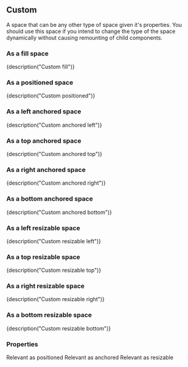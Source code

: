 
<CommonHeader />

<Meta title="Components|Custom" component={Custom} />

## Custom

A space that can be any other type of space given it's properties. You should use this space if you
intend to change the type of the space dynamically without causing remounting of child components.

### As a fill space

<Preview>
	<Story name="Fill">
		<ViewPort>
			<Custom style={green}>{description("Custom fill")}</Custom>
		</ViewPort>
	</Story>
</Preview>

### As a positioned space

<Preview>
	<Story name="Positioned">
		<ViewPort>
			<Custom style={green} left={200} top={200} width={300} height={300} isPositioned={true}>
				{description("Custom positioned")}
			</Custom>
		</ViewPort>
	</Story>
</Preview>

### As a left anchored space

<Preview>
	<Story name="Anchored left">
		<ViewPort>
			<Custom style={green} anchor={AnchorType.Left} anchorSize={200}>
				{description("Custom anchored left")}
			</Custom>
		</ViewPort>
	</Story>
</Preview>

### As a top anchored space

<Preview>
	<Story name="Anchored top">
		<ViewPort>
			<Custom style={green} anchor={AnchorType.Top} anchorSize={200}>
				{description("Custom anchored top")}
			</Custom>
		</ViewPort>
	</Story>
</Preview>

### As a right anchored space

<Preview>
	<Story name="Anchored right">
		<ViewPort>
			<Custom style={green} anchor={AnchorType.Right} anchorSize={200}>
				{description("Custom anchored right")}
			</Custom>
		</ViewPort>
	</Story>
</Preview>

### As a bottom anchored space

<Preview>
	<Story name="Anchored bottom">
		<ViewPort>
			<Custom style={green} anchor={AnchorType.Bottom} anchorSize={200}>
				{description("Custom anchored bottom")}
			</Custom>
		</ViewPort>
	</Story>
</Preview>

### As a left resizable space

<Preview>
	<Story name="Resizable left">
		<ViewPort>
			<Custom style={green} anchor={AnchorType.Left} anchorSize={200} resizable={true} trackSize={true}>
				{description("Custom resizable left")}
			</Custom>
		</ViewPort>
	</Story>
</Preview>

### As a top resizable space

<Preview>
	<Story name="Resizable top">
		<ViewPort>
			<Custom style={green} anchor={AnchorType.Top} anchorSize={200} resizable={true} trackSize={true}>
				{description("Custom resizable top")}
			</Custom>
		</ViewPort>
	</Story>
</Preview>

### As a right resizable space

<Preview>
	<Story name="Resizable right">
		<ViewPort>
			<Custom style={green} anchor={AnchorType.Right} anchorSize={200} resizable={true} trackSize={true}>
				{description("Custom resizable right")}
			</Custom>
		</ViewPort>
	</Story>
</Preview>

### As a bottom resizable space

<Preview>
	<Story name="Resizable bottom">
		<ViewPort>
			<Custom style={green} anchor={AnchorType.Bottom} anchorSize={200} resizable={true} trackSize={true}>
				{description("Custom resizable bottom")}
			</Custom>
		</ViewPort>
	</Story>
</Preview>

### Properties

<Story name="Properties">
	<PropsTable>
		<PropsHeader>Relevant as positioned</PropsHeader>
		<Prop name="isPositioned" type="boolean" default="false" description="Position space based on bottom, left, right, top, width and height properties." />
		<Prop name="bottom" type="number | string" description="Bottom offset from viewport edge." />
		<Prop name="left" type="number | string" description="Left offset from viewport edge." />
		<Prop name="right" type="number | string" description="Right offset from viewport edge." />
		<Prop name="top" type="number | string" description="Top offset from viewport edge." />
		<Prop name="width" type="number | string" description="Width of space." />
		<Prop name="height" type="number | string" description="Height of space." />
		<PropsHeader>Relevant as anchored</PropsHeader>
		<Prop name="anchor" type="anchor-left, anchor-top, anchor-right, anchor-bottom" description="Anchor the space to the parents edge" />
		<Prop name="anchorSize" type="number | string" description="Size of space when anchored." />
		<PropsHeader>Relevant as resizable</PropsHeader>
		<Prop name="resizable" type="boolean" default="false" description="Makes the space resizable." />
		<Prop name="handleSize" type="number" default="5" description="Size of the resize handle in pixels." />
		<Prop
			name="overlayHandle"
			type="boolean"
			default="true"
			description="Determines method of placement of the resize handle. By default the handle is placed over the space. When set to false, the space resize handle sits next to the space reducing the size of the space."
		/>
		<Prop name="minimumSize" type="number" description="Constrains resizing of the space to a minimum size." />
		<Prop name="maximumSize" type="number" description="Constrains resizing of the space to a maximum size." />
		<Prop
			name="onResizeStart"
			type="() => boolean"
			description="Triggered when a resize starts. Returning false from the event handler cancels the resize."
		/>
		<Prop
			name="onResizeEnd"
			type="(newSize: number) => void"
			description="Triggered when a resize ends. The final size in pixels of the space in after the resize is passed as the first parameter."
		/>
		<StandardProps />
	</PropsTable>
</Story>